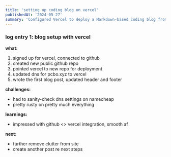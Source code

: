 ```yaml
---
title: 'setting up coding blog on vercel'
publishedAt: '2024-05-27'
summary: 'Configured Vercel to deploy a Markdown-based coding blog from a GitHub repo at pcbo.xyz domain.'
---
```


### log entry 1: blog setup with vercel

**what:**
1. signed up for vercel, connected to github
2. created new public github repo
3. pointed vercel to new repo for deployment
4. updated dns for pcbo.xyz to vercel
5. wrote the first blog post, updated header and footer

**challenges:**
- had to sanity-check dns settings on namecheap
- pretty rusty on pretty much everything

**learnings:**
- impressed with github <> vercel integration, smooth af

**next:**
- further remove clutter from site
- create another post re next steps
